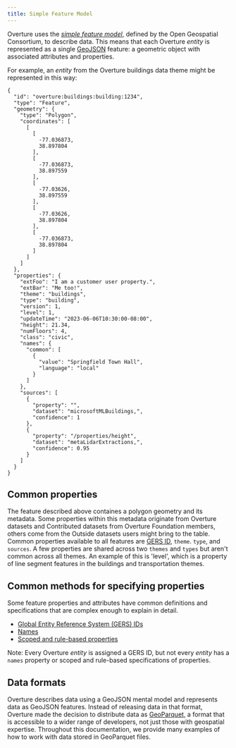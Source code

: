 ```yaml
---
title: Simple Feature Model
---
```


Overture uses the [_simple feature model_](https://www.ogc.org/standard/sfa/), defined by the Open Geospatial Consortium, to describe data. This means that each Overture _entity_ is represented as a single [GeoJSON](https://geojson.org/) feature: a geometric object with associated attributes and properties. 

For example, an _entity_ from the Overture buildings data theme might be represented in this way: 

```
{
  "id": "overture:buildings:building:1234",
  "type": "Feature",
  "geometry": {
    "type": "Polygon",
    "coordinates": [
      [
        [
          -77.036873,
          38.897804
        ],
        [
          -77.036873,
          38.897559
        ],
        [
          -77.03626,
          38.897559
        ],
        [
          -77.03626,
          38.897804
        ],
        [
          -77.036873,
          38.897804
        ]
      ]
    ]
  },
  "properties": {
    "extFoo": "I am a customer user property.",
    "extBar": "Me too!",
    "theme": "buildings",
    "type": "building",
    "version": 1,
    "level": 1,
    "updateTime": "2023-06-06T10:30:00-08:00",
    "height": 21.34,
    "numFloors": 4,
    "class": "civic",
    "names": {
      "common": [
        {
          "value": "Springfield Town Hall",
          "language": "local"
        }
      ]
    }, 
    "sources": [
      {
        "property": "",
        "dataset": "microsoftMLBuildings,",
        "confidence": 1
      },
      {
        "property": "/properties/height",
        "dataset": "metaLidarExtractions,",
        "confidence": 0.95
      }
    ]
  }
}
```     

## Common properties
The feature described above containes a polygon geometry and its metadata. Some properties within this metadata originate from Overture datasets and Contributed datasets from Overture Foundation members, others come from the Outside datasets users might bring to the table. Common properties available to all features are [GERS ID](gers), `theme`. `type`, and `sources`. A few properties are shared across two `themes` and `types` but aren't common across all themes. An example of this is 'level', which is a property of line segment features in the buildings and transportation themes. 

## Common methods for specifying properties
Some feature properties and attributes have common definitions and specifications that are complex enough to explain in detail. 

- [Global Entity Reference System (GERS) IDs](/gers/gers.mdx)
- [Names](names)
- [Scoped and rule-based properties](scoping-rules)

Note: Every Overture _entity_ is assigned a GERS ID, but not every _entity_ has a `names` property or scoped and rule-based specifications of properties.  

## Data formats

Overture describes data using a GeoJSON mental model and represents data as GeoJSON features. Instead of releasing data in that format, Overture made the decision to distribute data as [GeoParquet](https://geoparquet.org/), a format that is accessible to a wider range of developers, not just those with geospatial expertise. Throughout this documentation, we provide many examples of how to work with data stored in GeoParquet files.
